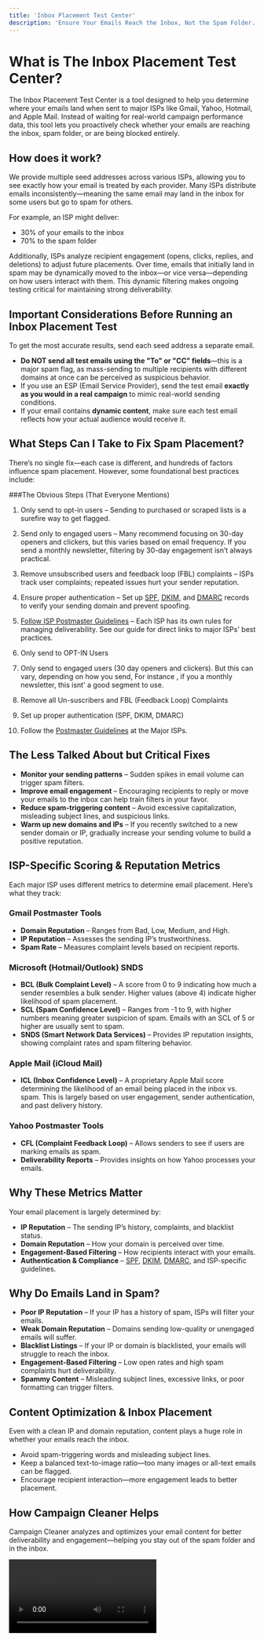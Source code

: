 ```yaml
---
title: 'Inbox Placement Test Center'
description: 'Ensure Your Emails Reach the Inbox, Not the Spam Folder.'
---
```


# What is The Inbox Placement Test Center?
The Inbox Placement Test Center is a tool designed to help you determine where your emails land when sent to major ISPs like Gmail, Yahoo, Hotmail, and Apple Mail. Instead of waiting for real-world campaign performance data, this tool lets you proactively check whether your emails are reaching the inbox, spam folder, or are being blocked entirely.

## How does it work?
We provide multiple seed addresses across various ISPs, allowing you to see exactly how your email is treated by each provider. Many ISPs distribute emails inconsistently—meaning the same email may land in the inbox for some users but go to spam for others.

For example, an ISP might deliver:

- 30% of your emails to the inbox
- 70% to the spam folder

Additionally, ISPs analyze recipient engagement (opens, clicks, replies, and deletions) to adjust future placements. Over time, emails that initially land in spam may be dynamically moved to the inbox—or vice versa—depending on how users interact with them. This dynamic filtering makes ongoing testing critical for maintaining strong deliverability.

## Important Considerations Before Running an Inbox Placement Test 
To get the most accurate results, send each seed address a separate email.

- **Do NOT send all test emails using the "To" or "CC" fields**—this is a major spam flag, as mass-sending to multiple recipients with different domains at once can be perceived as suspicious behavior.
- If you use an ESP (Email Service Provider), send the test email **exactly as you would in a real campaign** to mimic real-world sending conditions.
- If your email contains **dynamic content**, make sure each test email reflects how your actual audience would receive it.

## What Steps Can I Take to Fix Spam Placement? 
There’s no single fix—each case is different, and hundreds of factors influence spam placement. However, some foundational best practices include:

###The Obvious Steps (That Everyone Mentions) 

1. Only send to opt-in users – Sending to purchased or scraped lists is a surefire way to get flagged.
2. Send only to engaged users – Many recommend focusing on 30-day openers and clickers, but this varies based on email frequency. If you send a monthly newsletter, filtering by 30-day engagement isn’t always practical.
3. Remove unsubscribed users and feedback loop (FBL) complaints – ISPs track user complaints; repeated issues hurt your sender reputation.
4. Ensure proper authentication – Set up [SPF](https://campaigncleaner.com/email-deliverability-guide.html#what-is-spf-), [DKIM](https://campaigncleaner.com/email-deliverability-guide.html#what-is-dkim-), and [DMARC](https://campaigncleaner.com/email-deliverability-guide.html#what-is-dmarc-) records to verify your sending domain and prevent spoofing.
5. [Follow ISP Postmaster Guidelines](https://campaigncleaner.com/email-deliverability-guide.html#postmaster-guidelines) – Each ISP has its own rules for managing deliverability. See our guide for direct links to major ISPs' best practices.

1. Only send to OPT-IN Users
2. Only send to engaged users (30 day openers and clickers). But this can vary, depending on how you send, For instance , if you a monthly newsletter, this isnt' a good segment to use. 
3. Remove all Un-suscribers and FBL (Feedback Loop) Complaints
4. Set up proper authentication (SPF, DKIM, DMARC)
5. Follow the [Postmaster Guidelines](https://campaigncleaner.com/email-deliverability-guide.html#postmaster-guidelines) at the Major ISPs.

## The Less Talked About but Critical Fixes
- **Monitor your sending patterns** – Sudden spikes in email volume can trigger spam filters.
- **Improve email engagement** – Encouraging recipients to reply or move your emails to the inbox can help train filters in your favor.
- **Reduce spam-triggering content** – Avoid excessive capitalization, misleading subject lines, and suspicious links.
- **Warm up new domains and IPs** – If you recently switched to a new sender domain or IP, gradually increase your sending volume to build a positive reputation.


## ISP-Specific Scoring & Reputation Metrics
Each major ISP uses different metrics to determine email placement. Here’s what they track:

### Gmail Postmaster Tools
- **Domain Reputation** – Ranges from Bad, Low, Medium, and High.
- **IP Reputation** – Assesses the sending IP’s trustworthiness.
- **Spam Rate** – Measures complaint levels based on recipient reports.

### Microsoft (Hotmail/Outlook) SNDS
- **BCL (Bulk Complaint Level)** – A score from 0 to 9 indicating how much a sender resembles a bulk sender. Higher values (above 4) indicate higher likelihood of spam placement.
- **SCL (Spam Confidence Level)** – Ranges from -1 to 9, with higher numbers meaning greater suspicion of spam. Emails with an SCL of 5 or higher are usually sent to spam.
- **SNDS (Smart Network Data Services)** – Provides IP reputation insights, showing complaint rates and spam filtering behavior.

### Apple Mail (iCloud Mail)
- **ICL (Inbox Confidence Level)** – A proprietary Apple Mail score determining the likelihood of an email being placed in the inbox vs. spam. This is largely based on user engagement, sender authentication, and past delivery history.

### Yahoo Postmaster Tools
- **CFL (Complaint Feedback Loop)** – Allows senders to see if users are marking emails as spam.
- **Deliverability Reports** – Provides insights on how Yahoo processes your emails.

## Why These Metrics Matter
Your email placement is largely determined by:

- **IP Reputation** – The sending IP’s history, complaints, and blacklist status.
- **Domain Reputation** – How your domain is perceived over time.
- **Engagement-Based Filtering** – How recipients interact with your emails.
- **Authentication & Compliance** – [SPF](https://campaigncleaner.com/email-deliverability-guide.html#what-is-spf-), [DKIM](https://campaigncleaner.com/email-deliverability-guide.html#what-is-dkim-), [DMARC](https://campaigncleaner.com/email-deliverability-guide.html#what-is-dmarc-), and ISP-specific guidelines.

## Why Do Emails Land in Spam?

- **Poor IP Reputation** – If your IP has a history of spam, ISPs will filter your emails.
- **Weak Domain Reputation** – Domains sending low-quality or unengaged emails will suffer.
- **Blacklist Listings** – If your IP or domain is blacklisted, your emails will struggle to reach the inbox.
- **Engagement-Based Filtering** – Low open rates and high spam complaints hurt deliverability.
- **Spammy Content** – Misleading subject lines, excessive links, or poor formatting can trigger filters.

## Content Optimization & Inbox Placement
Even with a clean IP and domain reputation, content plays a huge role in whether your emails reach the inbox.

- Avoid spam-triggering words and misleading subject lines.
- Keep a balanced text-to-image ratio—too many images or all-text emails can be flagged.
- Encourage recipient interaction—more engagement leads to better placement.

## How Campaign Cleaner Helps
Campaign Cleaner analyzes and optimizes your email content for better deliverability and engagement—helping you stay out of the spam folder and in the inbox.

<video controls class="w-full aspect-video" src="https://campaigncleaner.com/assets/videos/inbox-tester.mp4"></video>

